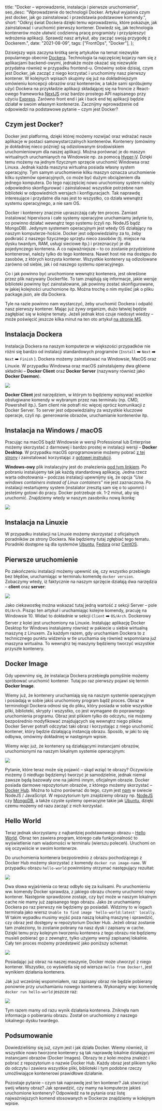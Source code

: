   title: "Docker – wprowadzenie, instalacja i pierwsze uruchomienie",
  seo_desc:
    "Wprowadzenie do technologii Docker. Artykuł wyjaśnia czym jest docker, jak go zainstalować i przedstawia podstawowe komendy.",
  short:
    "Odkryj świat Dockera dzięki temu wprowadzeniu, które pokazuje, jak zainstalować i uruchomić pierwszy kontener. Dowiedz się, jak technologia kontenerów może ułatwić codzienną pracę programisty i przyśpieszyć wdrożenia aplikacji. Sprawdź nasz artykuł, aby zacząć swoją przygodę z Dockerem.",
  date: "2021-08-09",
  tags: ["FrontOps", "Docker"],
};

Dzisiejszy wpis zaczyna krótką serię artykułów na temat niezwykle popularnego obecnie [Dockera](https://www.docker.com/). Technologia ta najczęściej kojarzy nam się z aplikacjami backend-owymi, jednakże może okazać się niezwykle przydatna również w przypadku frontend-u. Omówimy sobie dzisiaj, czym jest Docker, jak zacząć z niego korzystać i uruchomimy nasz pierwszy kontener. W kolejnych wpisach skupimy się już na dokładniejszym omówieniu koncepcji obrazów oraz kontenerów, a także sami spróbujemy użyć Dockera na przykładzie aplikacji składającej się na froncie z React-owego frameworka [NextJS](https://nextjs.org/) oraz bardzo prostego API napisanego przy użyciu [Express](https://expressjs.com/). Zarówno front end i jak i back end tej aplikacji będzie działał w swoim własnym kontenerze. Zacznijmy wprowadzenie od odpowiedzi na podstawowe pytanie – czym jest Docker?

## Czym jest Docker?

Docker jest platformą, dzięki której możemy rozwijać oraz wdrażać nasze aplikacje w postaci samowystarczalnych kontenerów. Kontenery (omówimy je dokładniej nieco później) są odizolowanym środowiskiem uruchomieniowym dla naszej aplikacji. Można porównać je do maszyn wirtualnych uruchamianych na Windowsie np. za pomocą [Hyper-V](https://pl.wikipedia.org/wiki/Hyper-V). Dzięki temu możemy na jednym fizycznym sprzęcie uruchomić Windowsa oraz Linuxa. Jednak każda maszyna wirtualna posiada własny system operacyjny. Tym samym uruchomienie kilku maszyn oznacza uruchomienie kilku systemów operacyjnych, co może być dużym obciążeniem dla jednego komputera. Do tego najczęściej nowo uruchomiony system należy odpowiednio skonfigurować i zainstalować wszystkie potrzebne nam biblioteki w odpowiednich wersjach i konfiguracjach. Tak naprawdę interesujące i przydatne dla nas jest to wszystko, co działa wewnątrz systemu operacyjnego, a nie sam OS.

Docker i kontenery znacznie upraszczają cały ten proces. Zamiast instalować hipervisora i całe systemy operacyjne uruchamiamy jedynie to, co powinno działać wewnątrz tego systemu (czyli np. NodeJS bądź MongoDB). Jedynym systemem operacyjnym jest wtedy OS działający na naszym komputerze-hoście. Docker jest odpowiedzialny za to, żeby podkraść z naszego fizycznego sprzętu nieco zasobów (tj. miejsce na dysku twardym, RAM, usługi sieciowe itp.) i przeznaczyć je dla pojedynczego kontenera. A co najważniejsze – to co zostanie przydzielone kontenerowi, należy tylko do tego kontenera. Nawet host nie ma dostępu do zasobów, z których korzysta kontener. Wszystkie kontenery są odizolowane zarówno od siebie, jak i od naszego systemu operacyjnego.

Co i jak powinno być uruchomione wewnątrz kontenera, jest określone przez plik nazywany Dockerfile. To tam znajdują się informacje, jakie wersje biblioteki powinny być zainstalowane, jak powinny zostać skonfigurowane, w jakiej kolejności uruchomione itp. Można trochę o nim myśleć jak o pliku package.json, ale dla Dockera.

Tyle na razie powinno nam wystarczyć, żeby uruchomić Dockera i odpalić nasz pierwszy kontener. Mając już żywy organizm, dużo łatwiej będzie zagłębiać się w kolejne tematy. Jeżeli jednak ktoś czuje niedosyt wiedzy – może poświęcić jeszcze kilka minut na ten oto artykuł [na stronie MS](https://learn.microsoft.com/pl-pl/dotnet/architecture/microservices/container-docker-introduction/docker-defined).

## Instalacja Dockera

Instalacja Dockera na naszym komputerze w większości przypadków nie różni się bardzo od instalacji standardowych programów (`Install` ➡️ `Next` ➡️ `Next` ➡️ `Finish` ). Dockera możemy zainstalować na Windowsie, MacOS oraz Linuxie. W przypadku Windowsa oraz macOS zainstalujemy dwa główne składniki – **Docker Client** oraz **Docker Server** (nazywany również jako **Docker Daemon**).

<img src="/blog/docker-wprowadzenie/docker1.webp" width={300} />

**Docker Client** jest narzędziem, w którym to będziemy wpisywać wszelkie obsługiwane komendy w wybranym przez nas terminalu (np. CMD, Powershell itp.). Sam client nie potrafi nic więcej oprócz komunikacji z Docker Server. To server jest odpowiedzialny za wszystkie kluczowe operacje, czyli np. generowanie obrazów, uruchamianie kontenerów itp.

## Instalacja na Windows / macOS

Pracując na macOS bądź Windowsie w wersji Professional lub Enterprise możemy skorzystać z darmowej i bardzo prostej w instalacji wersji – **Docker Desktop**. W przypadku macOS oprogramowanie możemy pobrać [z tej strony](https://docs.docker.com/desktop/install/mac-install/) i zainstalować korzystając z [gotowej instrukcji](https://docs.docker.com/desktop/install/mac-install/).

**Windows-owy** plik instalacyjny jest do znalezienia [pod tym linkiem](https://docs.docker.com/desktop/install/windows-install/). Po pobraniu instalujemy tak jak każdą standardową aplikację. Jedna rzecz warta odnotowania – podczas instalacji upewnijmy się, że opcja _"Use windows containers instead of Linux containers"_ nie jest zaznaczona. Po instalacji restartujemy system (instalator zresztą sam się o to upomni) i jesteśmy gotowi do pracy. Docker potrzebuje ok. 1-2 minut, aby się uruchomić. Znajdziemy wtedy w naszym zasobniku nową ikonkę:

<img src="/blog/docker-wprowadzenie/docker2.webp" />

## Instalacja na Linuxie

W przypadku instalacji na Linuxie możemy skorzystać z oficjalnych poradników ze strony Dockera. Nie będziemy tutaj zgłębiać tego tematu. Poradniki dostępne są dla systemów [Ubuntu](https://docs.docker.com/engine/install/ubuntu/), [Fedora](https://docs.docker.com/engine/install/fedora/) oraz [CentOS](https://docs.docker.com/engine/install/centos/).

## Pierwsze uruchomienie

Po zakończeniu instalacji możemy upewnić się, czy wszystko przebiegło bez błędów, uruchamiając w terminalu komendę `docker version`. Zobaczymy wtedy, iż faktycznie na naszym sprzęcie działają dwa narzędzia – **client** oraz **server**:

<img src="/blog/docker-wprowadzenie/docker3.webp" />

Jako ciekawostkę można wskazać tutaj jedną wartość z sekcji Server – pole `OS/Arch`. Pisząc ten artykuł i uruchamiając kolejne komendy, pracuję na Windowsie 10. Widać to dokładnie w sekcji `Client` ➡️ `OS/Arch`. Dockerowy Server z kolei jest uruchomiony na Linuxie. Instalując aplikację Docker Desktop for Windows instalujemy również w pakiecie u siebie wirtualną maszynę z Linuxem. Za każdym razem, gdy uruchamiam Dockera to z technicznego punktu widzenia w tle uruchamia się również wspomniana już maszyna wirtualna. To wewnątrz tej maszyny będziemy tworzyć wszystkie przyszłe kontenery.

## Docker Image

Gdy upewnimy się, że instalacja Dockera przebiegła pomyślnie możemy spróbować uruchomić kontener. Tutaj po raz pierwszy pojawi się termin **Docker Image**.

Wiemy już, że kontenery uruchamiają się na naszym systemie operacyjnym i posiadają w sobie jakiś uruchomiony program bądź proces. Obraz w terminologii Dockera odnosi się do pliku, który posiada w sobie wszystkie pliki, biblioteki, skrypty i wszystko, co jest wymagane do poprawnego uruchomienia programu. Obraz jest plikiem tylko do odczytu, nie możemy bezpośrednio modyfikować znajdujących się wewnątrz niego plików. Docker Server potrafi odczytać taki obraz i korzystając z niego uruchomić kontener, który będzie działającą instancją obrazu. Sposób, w jaki to się odbywa, omówimy dokładniej w następnym wpisie.

Wiemy więc już, że kontenery są działającymi instancjami obrazów, uruchomionymi na naszym lokalnym systemie operacyjnym:

<img src="/blog/docker-wprowadzenie/docker4.webp" />

Pytanie, które teraz może się pojawić – skąd wziąć te obrazy? Oczywiście możemy (i niedługo będziemy) tworzyć je samodzielnie, jednak niemal zawsze będą bazowały one na jakimś innym, oficjalnym obrazie. Docker posiada darmowe repozytorium obrazów, z którego możemy skorzystać – [Docker Hub](https://hub.docker.com/). Można to luźno porównać do tego, czym jest [npm](https://www.npmjs.com/) w świecie NodeJS / JavaScript. W repozytorium tym znajdziemy obrazy np. [NodeJS](https://hub.docker.com/_/node) czy [MongoDB](https://hub.docker.com/_/mongo), a także czyste systemy operacyjne takie jak [Ubuntu](https://hub.docker.com/_/ubuntu), dzięki czemu możemy od razu zacząć z nich korzystać.

## Hello World

Teraz jednak skorzystamy z najbardziej podstawowego obrazu – [Hello World](https://hub.docker.com/_/hello-world). Obraz ten zawiera program, którego cała funkcjonalność to wyświetlenie nam wiadomości w terminalu (wierszu poleceń). Uruchomi on się oczywiście w swoim kontenerze.

Do uruchomienia kontenera bezpośrednio z obrazu pochodzącego z Docker Hub możemy skorzystać z komendy `docker run image-name`. W przypadku obrazu `hello-world` powinniśmy otrzymać następujący rezultat:

<img src="/blog/docker-wprowadzenie/docker5.webp" />

Dwa słowa wyjaśnienia co teraz odbyło się za kulisami. Po uruchomieniu ww. komendy Docker sprawdza, z jakiego obrazu chcemy uruchomić nowy kontener. Następnie sprawdzone zostaje, czy być może w naszym lokalnym cache nie mamy już zapisanego tego obrazu. Jako że uruchamiamy Dockera po raz pierwszy nie będziemy go posiadali. Widzimy to w logach terminala jako wiersz `Unable to find image 'hello-world:latest' locally`. W takim wypadku musimy wyjść poza naszą lokalną maszynę i sprawdzić, czy obraz jest dostępny w repozytorium Docker Hub. Jeżeli obraz zostanie tam znaleziony, to zostanie pobrany na nasz dysk i zapisany w cache. Dzięki temu przy kolejnym tworzeniu kontenera z tego obrazu nie będziemy musieli pobierać go z zewnątrz, tylko użyjemy wersji zapisanej lokalnie. Cały ten proces możemy przedstawić jako poniższy schemat:

<img src="/blog/docker-wprowadzenie/docker6.webp" />

Posiadając już obraz na naszej maszynie, Docker może utworzyć z niego kontener. Wszystko, co wyświetla się od wiersza `Hello from Docker!`, jest wynikiem działania kontenera.

Jak już wcześniej wspomniałem, raz zapisany obraz nie będzie pobierany ponownie przy uruchamianiu nowego kontenera. Wykonajmy więc komendę `docker run hello-world` jeszcze raz:

<img src="/blog/docker-wprowadzenie/docker7.webp" />

Tym razem mamy od razu wynik działania kontenera. Zniknęła nam informacja o pobieraniu obrazu. Został on uruchomiony z naszego lokalnego dysku twardego.

## Podsumowanie

Dowiedzieliśmy się już, czym jest i jak działa Docker. Wiemy również, iż wszystkie nowo tworzone kontenery są tak naprawdę lokalnie działającymi instancjami obrazów (Docker Images). Obrazy te z kolei można znaleźć i pobrać z repozytorium o nazwie Docker Hub. Każdy obraz jest plikiem tylko do odczytu i zawiera wszystkie pliki, biblioteki i tym podobne rzeczy umożliwiające kontenerowi prawidłowe działanie.

Pozostaje pytanie – czym tak naprawdę jest ten kontener? Jak stworzyć swój własny obraz? Jak sprawdzić, czy mamy na komputerze jakieś uruchomione kontenery? Odpowiedź na te pytania oraz listę najważniejszych komend stosowanych w Dockerze znajdziemy w kolejnym wpisie.
